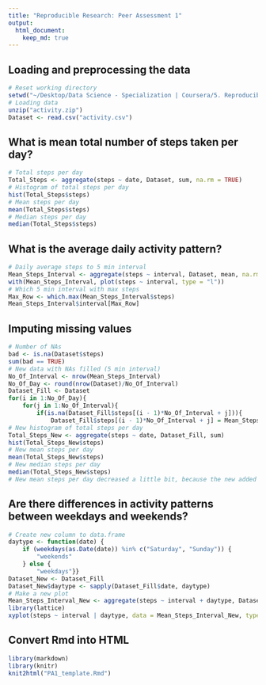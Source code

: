 ```yaml
---
title: "Reproducible Research: Peer Assessment 1"
output: 
  html_document:
    keep_md: true
---
```



## Loading and preprocessing the data
```r
# Reset working directory
setwd("~/Desktop/Data Science - Specialization | Coursera/5. Reproducible Research/Peer Assignments/RepData_PeerAssessment1")
# Loading data
unzip("activity.zip")
Dataset <- read.csv("activity.csv")
```


## What is mean total number of steps taken per day?
```r
# Total steps per day
Total_Steps <- aggregate(steps ~ date, Dataset, sum, na.rm = TRUE)
# Histogram of total steps per day
hist(Total_Steps$steps)
# Mean steps per day
mean(Total_Steps$steps)
# Median steps per day
median(Total_Steps$steps)
```


## What is the average daily activity pattern?
```r
# Daily average steps to 5 min interval
Mean_Steps_Interval <- aggregate(steps ~ interval, Dataset, mean, na.rm = TRUE)
with(Mean_Steps_Interval, plot(steps ~ interval, type = "l"))
# Which 5 min interval with max steps
Max_Row <- which.max(Mean_Steps_Interval$steps)
Mean_Steps_Interval$interval[Max_Row]
```


## Imputing missing values
```r
# Number of NAs
bad <- is.na(Dataset$steps)
sum(bad == TRUE)
# New data with NAs filled (5 min interval)
No_Of_Interval <- nrow(Mean_Steps_Interval)
No_Of_Day <- round(nrow(Dataset)/No_Of_Interval)
Dataset_Fill <- Dataset
for(i in 1:No_Of_Day){
    for(j in 1:No_Of_Interval){
        if(is.na(Dataset_Fill$steps[(i - 1)*No_Of_Interval + j])){
            Dataset_Fill$steps[(i - 1)*No_Of_Interval + j] = Mean_Steps_Interval$steps[j]}}}
# New histogram of total steps per day
Total_Steps_New <- aggregate(steps ~ date, Dataset_Fill, sum)
hist(Total_Steps_New$steps)
# New mean steps per day
mean(Total_Steps_New$steps)
# New median steps per day
median(Total_Steps_New$steps)
# New mean steps per day decreased a little bit, because the new added mean 5-minutes interval, which are to replace the missing values, are values smaller than the mean steps. This indicates that smaller values are more difficult to be detected, so that they are more likely to form missing values. Imputing missing data makes the estimates more close to the real situation, in which smaller values are less likely to be detected.
```


## Are there differences in activity patterns between weekdays and weekends?
```r
# Create new column to data.frame
daytype <- function(date) {
    if (weekdays(as.Date(date)) %in% c("Saturday", "Sunday")) {
        "weekends"
    } else {
        "weekdays"}}
Dataset_New <- Dataset_Fill
Dataset_New$daytype <- sapply(Dataset_Fill$date, daytype)
# Make a new plot
Mean_Steps_Interval_New <- aggregate(steps ~ interval + daytype, Dataset_New, mean)
library(lattice)
xyplot(steps ~ interval | daytype, data = Mean_Steps_Interval_New, type = "l", layout = c(1, 2)) 
```


## Convert Rmd into HTML
```r
library(markdown)
library(knitr)
knit2html("PA1_template.Rmd")
```
